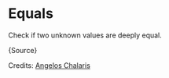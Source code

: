 
# Equals

Check if two unknown values are deeply equal.

<CodeBlock language="ts">{Source}</CodeBlock>

Credits: [Angelos
Chalaris](https://www.30secondsofcode.org/js/s/deep-equality-comparison/)

